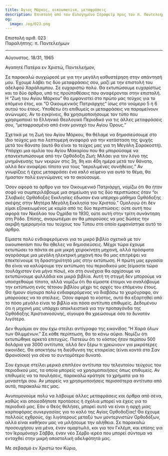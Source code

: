 ```yaml
---
title: Άγιος Μάρκος, οικοumenism, μεταφράσεις
description: Επιστολή από τον Ευλογημένο Σεραφείμ προς τον π. Παντελεήμονα.
og:
  image: /og/023.png
---
```


<div style={{textAlign:'right', fontFamily:'monospace'}}>Επιστολή αριθ. 023</div>
<div style={{textAlign:'left', fontFamily:'monospace'}}>Παραλήπτης: π. Παντελεήμων</div>

---

Αύγουστος. 18/31, 1965

Αγαπητέ Πατέρα εν Χριστώ, Παντελεήμον,

Σε παρακαλώ συγχώρεσέ με για την μεγάλη καθυστέρηση στην απάντησή μου. Έχουμε λάβει τις δύο μεταφράσεις σου, μαζί με την επιστολή του αδελφού Χαράλαμπου. Σε ευχαριστώ πολύ. Θα εκτυπώσουμε ευχαρίστως και τα δύο άρθρα, υπό τις προϋποθέσεις που αναφέρονται στην επιστολή. Η “Ζωή του Αγίου Μάρκου” θα εμφανιστεί στο πρώτο μας τεύχος για το επόμενο έτος, και “Ο Οικουμενικός Πατριάρχης” ίσως στο νούμερο 5 ή 6 αυτού του έτους. Υποθέτω ότι επιθυμείς οι μεταφράσεις να παραμείνουν ανώνυμες. Αν το εγκρίνεις, θα χρησιμοποιήσουμε τον τύπο που χρησιμοποιεί το Ελληνικό Θεολογικό Περιοδικό για τις άλλες μεταφράσεις σου, “μεταφρασμένο από έναν μοναχό του Αγίου Όρους.”

Σχετικά με τη Ζωή του Αγίου Μάρκου, θα θέλαμε να δημοσιεύσουμε στο ίδιο τεύχος μια πιο λεπτομερή αναφορά για την κατάσταση της ψυχής μετά τον θάνατο (αυτό θα είναι το τεύχος μας για τη Μεγάλη Σαρακοστή). Υπάρχει μια ομιλία του Αγίου Μακαρίου που θα μπορούσαμε να επανεκτυπώσουμε από την Ορθόδοξη Ζωή; Μιλάει για τον λόγο της μνημόνευσης των νεκρών στις 3η, 9η και 40η ημέρα μετά τον θάνατο, αλλά δεν αναφέρει τίποτα για τους “αερολιμένες συνήθειας.” Αν γνωρίζεις ή έχεις μεταφράσει ένα καλό κείμενο για αυτό το θέμα, θα ήμασταν πολύ ευγνώμονες να το ακούσουμε.

Όσον αφορά το άρθρο για τον Οικουμενικό Πατριάρχη, νομίζω ότι θα ήταν σοφό να συμπεριλάβουμε μια σημείωση για τις δύο περιπτώσεις όταν “οι Σλαβικές Ορθόδοξες Εκκλησίες έδωσαν ένα υπέροχο μάθημα Ορθόδοξης σκέψης στην Μητέρα Μεγάλη Εκκλησία του Χριστού.” Ομολογώ ότι δεν είμαι εξοικειωμένος με καμία από τις δύο περιπτώσεις: ούτε αυτή που αφορά τον Νικόλαο του Οχρίδα το 1930, ούτε αυτή στην τρίτη συνάντηση στη Ρόδο. Επίσης, αναρωτιέμαι αν θα μπορούσες να μας δώσεις την ακριβή ημερομηνία του τεύχους του Τύπου στο οποίο εμφανίστηκε αυτό το άρθρο.

Είμαστε πολύ ενδιαφερόμενοι για το μικρό βιβλίο σχετικά με τον οικοumenism που θα ήθελες να δημοσιεύσεις. Μέχρι τώρα έχουμε εκτυπώσει τα πάντα σε μια μικρή χειροκίνητη μηχανή, αλλά πρόσφατα αγοράσαμε μια μεγάλη ηλεκτρική μηχανή που θα μας επιτρέψει να επεκτείνουμε τη δραστηριότητά μας στην εκτύπωση. Η πρώτη μας εργασία θα είναι να καλύψουμε την εκτύπωση του περιοδικού μας (είμαστε τώρα τουλάχιστον ένα μήνα πίσω), και στη συνέχεια θα αρχίσουμε να εκτυπώνουμε φυλλάδια και μικρά βιβλία. Αυτή τη στιγμή δεν μπορούμε να υποσχεθούμε τίποτα, αλλά νομίζω ότι θα είμαστε έτοιμοι να αναλάβουμε την εκτύπωση ενός τέτοιου βιβλίου μέχρι τις αρχές του επόμενου έτους. Θα ήμουν σίγουρα πολύ ενδιαφερόμενος να διαβάσω το χειρόγραφο, αν μπορούσες να το στείλεις. Όσον αφορά το κόστος, αυτό θα εξαρτηθεί από το πόσο μεγάλο είναι το βιβλίο και πόσα αντίτυπα επιθυμείς. Δεδομένου ότι η μηχανή μας υπάρχει αποκλειστικά για την προπαγάνδα της Ορθόδοξης Χριστιανοσύνης, σίγουρα θα χρεώσουμε όσο το δυνατόν λιγότερο.

Δεν θυμάμαι αν σου έχω στείλει αντίγραφο της εικονίδας “Η Χαρά όλων των Θλιμμένων.” Σε κάθε περίπτωση, θα το κάνω αύριο. Νομίζω ότι εκτυπώθηκε αρκετά επιτυχώς. Πιστεύω ότι το κόστος ήταν περίπου 500 δολάρια για 3000 αντίτυπα, αλλά δεν ξέρω τι χρεώνουν για μικρότερες εικονίδες. Θα αποκτήσω τη διεύθυνση της εταιρείας (είναι κοντά στο Σαν Φρανσίσκο) για σένα το συντομότερο δυνατό.

Σου έχουμε στείλει μερικά επιπλέον αντίτυπα του τελευταίου τεύχους του περιοδικού μας, τα οποία μπορείς να χρησιμοποιήσεις όπως επιθυμείς. Αν επιθυμείς να τα πουλήσεις, παρακαλώ κράτησε τα χρήματα για το μοναστήρι σου. Αν μπορείς να χρησιμοποιήσεις περισσότερα αντίτυπα από αυτά, παρακαλώ πες μας.

Ανυπομονούμε πολύ να λάβουμε άλλες μεταφράσεις και άρθρα από σένα, καθώς και οποιεσδήποτε προτάσεις ή σχόλια μπορεί να έχεις για το περιοδικό μας. Εάν ο Θεός θελήσει, μπορεί αυτό να είναι η αρχή μιας καρποφόρας συνεργασίας για το καλό της Αγίας Ορθοδοξίας! Θα έχουμε πολλούς εχθρούς, όχι λιγότερους μεταξύ των μοντερνιστών Ορθοδόξων, αλλά είναι καθήκον μας να μιλήσουμε την αλήθεια. Σε παρακαλώ προσευχήσου για μένα, έναν αμαρτωλό, και για τον Γκλέμπ, και επίσης για τον Ιερομόναχο Σάββα, έναν νέο Σέρβο ιερέα που μπορεί σύντομα να ενταχθεί στην μικρή αποστολική αδελφότητά μας.

Με σεβασμό εν Χριστώ τον Κύριο,
